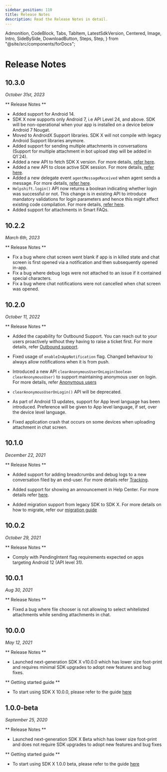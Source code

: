 ```yaml
---
sidebar_position: 110
title: Release Notes
description: Read the Release Notes in detail.
---
```


  Admonition,
  CodeBlock,
  Tabs,
  TabItem,
  LatestSdkVersion,
  Centered,
  Image,
  Intro,
  SideBySide,
  DownloadButton,
  Steps,
  Step,
} from "@site/src/components/forDocs";

# Release Notes

<LatestSdkVersion>

## 10.3.0

_October 31st, 2023_

** Release Notes **

- Added support for Android 14.
- SDK X now supports only Android 7, i.e API Level 24, and above. SDK will be non-operational when your app is installed on a device below Android 7 Nougat.
- Moved to AndroidX Support libraries. SDK X will not compile with legacy Android Support libraries anymore.
- Added support for sending multiple attachments in conversations (Support for multiple attachment in bot upload step will be added in Q1`24).
- Added a new API to fetch SDK X version. For more details, [refer here](/sdkx_android/support-tools#get-sdk-version).
- Added a new API to close active SDK session. For more details, [refer here](/sdkx_android/support-tools#close-session).
- Added a new delegate event `agentMessageReceived` when agent sends a message. For more details, [refer here](/sdkx_android/delegates#agent-message-received).
- `Helpshift.login()` API now returns a boolean indicating whether login was successful or not. This change is in existing API to introduce mandatory validations for login parameters and hence this might affect existing code compilation. For more details, [refer here](/sdkx_android/users#logging-in-users).
- Added support for attachments in Smart FAQs.


## 10.2.2

_March 6th, 2023_

** Release Notes **

- Fix a bug where chat screen went blank if app is in killed state and chat screen is first opened via a notification and then subsequently opened in-app.
- Fix a bug where debug logs were not attached to an issue if it contained special characters.
- Fix a bug where chat notifications were not cancelled when chat screen was opened.

## 10.2.0

_October 11, 2022_

</LatestSdkVersion>

** Release Notes **

- Added the capability for Outbound Support. You can reach out to your users proactively without they having to raise a ticket first. For more details, refer [Outbound support](/sdkx_android/outbound-support).

- Fixed usage of `enableInAppNotification` flag. Changed behaviour to always allow notifications when it is from push.

- Introduced a new API `clearAnonymousUserOnLogin(boolean clearAnonymousUser)` to support maintaining anonymous user on login. For more details, refer [Anonymous users](/sdkx_android/users#anonymous-users)

- `clearAnonymousUserOnLogin()` API will be deprecated.

- As part of Android 13 updates, support for App level language has been introduced. Preference will be given to App level language, if set, over the device level language.

- Fixed application crash that occurs on some devices when uploading attachment in chat screen.

## 10.1.0

_December 22, 2021_

** Release Notes **

- Added support for adding breadcrumbs and debug logs to a new conversation filed by an end-user. For more details refer [Tracking](/sdkx_android/tracking).

- Added support for showing an announcement in Help Center. For more details refer [here](https://support.helpshift.com/hc/en/13-helpshift-technical-support/faq/643-help-center-procedures-prepare-an-announcement/).

- Added migration support from legacy SDK to SDK X. For more details on how to migrate, refer our [migration guide](/sdkx_android/migration-guide)

## 10.0.2

_October 29, 2021_

** Release Notes **

- Comply with PendingIntent flag requirements expected on apps targeting Android 12 (API level 31).

## 10.0.1

_Aug 30, 2021_

** Release Notes **

- Fixed a bug where file chooser is not allowing to select whitelisted attachments while sending attachments in chat.

## 10.0.0

_May 12, 2021_

** Release Notes **

- Launched next-generation SDK X v10.0.0 which has lower size foot-print and requires minimal SDK upgrades to adopt new features and bug fixes.

** Getting started guide **

- To start using SDK X 10.0.0, please refer to the guide [here](/sdkx_android/getting-started)

## 1.0.0-beta

_September 25, 2020_

** Release Notes **

- Launched next-generation SDK X Beta which has lower size foot-print and does not require SDK upgrades to adopt new features and bug fixes

** Getting started guide **

- To start using SDK X 1.0.0 beta, please refer to the guide [here](/sdkx_android/getting-started)
